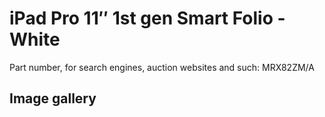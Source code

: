 # iPad Pro 11″ 1st gen Smart Folio - White

Part number, for search engines, auction websites and such: MRX82ZM/A

## Image gallery

<div style={{ width: "768px" }}>
  <GalleryComponent
    images={[
      {
        original: "/everysource/MRX82",
        thumbnail: "/everypreview/MRX82",
      },
      {
        original: "/everysource/MRX82_AV1",
        thumbnail: "/everypreview/MRX82_AV1",
      },
      {
        original: "/everysource/MRX82_AV2",
        thumbnail: "/everypreview/MRX82_AV2",
      },
      {
        original: "/everysource/MRX82_AV3",
        thumbnail: "/everypreview/MRX82_AV3",
      },
      {
        original: "/everysource/MRX82_AV4",
        thumbnail: "/everypreview/MRX82_AV4",
      }
    ]}
  />
</div>
